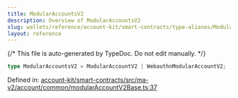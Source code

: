 ```yaml
---
title: ModularAccountsV2
description: Overview of ModularAccountsV2
slug: wallets/reference/account-kit/smart-contracts/type-aliases/ModularAccountsV2
layout: reference
---
```


{/* This file is auto-generated by TypeDoc. Do not edit manually. */}

```ts
type ModularAccountsV2 = ModularAccountV2 | WebauthnModularAccountV2;
```

Defined in: [account-kit/smart-contracts/src/ma-v2/account/common/modularAccountV2Base.ts:37](https://github.com/alchemyplatform/aa-sdk/blob/c1a84188d03473acac2fdb49fb7cd7fdba73169b/account-kit/smart-contracts/src/ma-v2/account/common/modularAccountV2Base.ts#L37)
